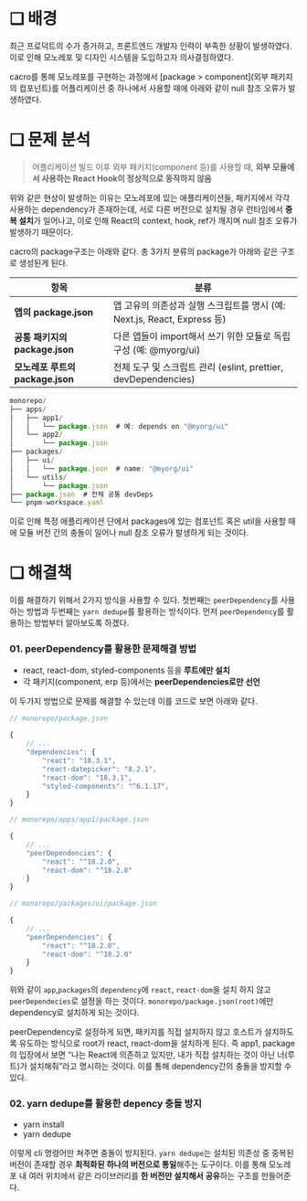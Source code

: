 # ❏ 배경

최근 프로덕트의 수가 증가하고, 프론트엔드 개발자 인력이 부족한 상황이 발생하였다. 이로 인해 모노레포 및 디자인 시스템을 도입하고자 의사결정하였다.

cacro를 통해 모노레포를 구현하는 과정에서 [package > component](외부 패키지의 컴포넌트)를 어플리케이션 중 하나에서 사용할 때에 아래와 같이 null 참조 오류가 발생하였다.

# ❏ 문제 분석

> 어플리케이션 빌드 이후 외부 패키지(component 등)를 사용할 때, **외부 모듈에서 사용하는 React Hook이 정상적으로 동작하지 않음**

위와 같은 현상이 발생하는 이유는 모노레포에 있는 애플리케이션들, 패키지에서 각각 사용하는 dependency가 존재하는데, 서로 다른 버전으로 설치될 경우 런타임에서 **중복 설치**가 일어나고, 이로 인해 React의 context, hook, ref가 깨지며 null 참조 오류가 발생하기 때문이다.

cacro의 package구조는 아래와 같다. 총 3가지 분류의 package가 아래와 같은 구조로 생성된게 된다.

| 항목                             | 분류                                                                     |
| -------------------------------- | ------------------------------------------------------------------------ |
| **앱의 package.json**            | 앱 고유의 의존성과 실행 스크립트를 명시 (예: Next.js, React, Express 등) |
| **공통 패키지의 package.json**   | 다른 앱들이 import해서 쓰기 위한 모듈로 독립 구성 (예: @myorg/ui)        |
| **모노레포 루트의 package.json** | 전체 도구 및 스크립트 관리 (eslint, prettier, devDependencies)           |

```jsx
monorepo/
├── apps/
│   ├── app1/
│   │   └── package.json  # 예: depends on "@myorg/ui"
│   └── app2/
│       └── package.json
├── packages/
│   ├── ui/
│   │   └── package.json  # name: "@myorg/ui"
│   └── utils/
│       └── package.json
├── package.json  # 전체 공통 devDeps
└── pnpm-workspace.yaml
```

이로 인해 특정 애플리케이션 단에서 packages에 있는 컴포넌트 혹은 util을 사용할 때에 모듈 버전 간의 충돌이 일어나 null 참조 오류가 발생하게 되는 것이다.

# ❏ 해결책

이를 해결하기 위해서 2가지 방식을 사용할 수 있다. 첫번째는 `peerDependency`를 사용하는 방법과 두번째는 `yarn dedupe`를 활용하는 방식이다. 먼저 `peerDependency`를 활용하는 방법부터 알아보도록 하겠다.

### **01. peerDependency를 활용한 문제해결 방법**

- react, react-dom, styled-components 등을 **루트에만 설치**
- 각 패키지(component, erp 등)에서는 **peerDependencies로만 선언**

이 두가지 방법으로 문제를 해결할 수 있는데 이를 코드로 보면 아래와 같다.

```jsx
// monorepo/package.json

{
	// ...
	"dependencies": {
		"react": "18.3.1",
		"react-datepicker": "8.2.1",
		"react-dom": "18.3.1",
		"styled-components": "^6.1.17",
	}
}
```

```jsx
// monorepo/apps/app1/package.json

{
	// ...
	"peerDependencies": {
		"react": "^18.2.0",
		"react-dom": "^18.2.0"
	}
}
```

```jsx
// monorepo/packages/ui/package.json

{
	// ...
	"peerDependencies": {
		"react": "^18.2.0",
		"react-dom": "^18.2.0"
	}
}
```

위와 같이 `app`,`packages`의 `dependency`에 `react`, `react-dom`을 설치 하지 않고 `peerDependecies`로 설정을 하는 것이다. `monorepo/package.json(root)`에만 dependency로 설치하게 되는 것이다.

peerDependency로 설정하게 되면, 패키지를 직접 설치하지 않고 호스트가 설치하도록 유도하는 방식으로 root가 react, react-dom을 설치하게 된다. 즉 app1, package의 입장에서 보면 “나는 React에 의존하고 있지만, 내가 직접 설치하는 것이 아닌 너(루트)가 설치해줘”라고 명시하는 것이다. 이를 통해 dependency간의 충돌을 방지할 수 있다.

### **02. yarn dedupe를 활용한 depency 충돌 방지**

- yarn install
- yarn dedupe

이렇게 cli 명령어만 쳐주면 충돌이 방지된다. `yarn dedupe`는 설치된 의존성 중 중복된 버전이 존재할 경우 **최적화된 하나의 버전으로 통일**해주는 도구이다. 이를 통해 모노레포 내 여러 위치에서 같은 라이브러리를 **한 버전만 설치해서 공유**하는 구조를 만들어준다.
